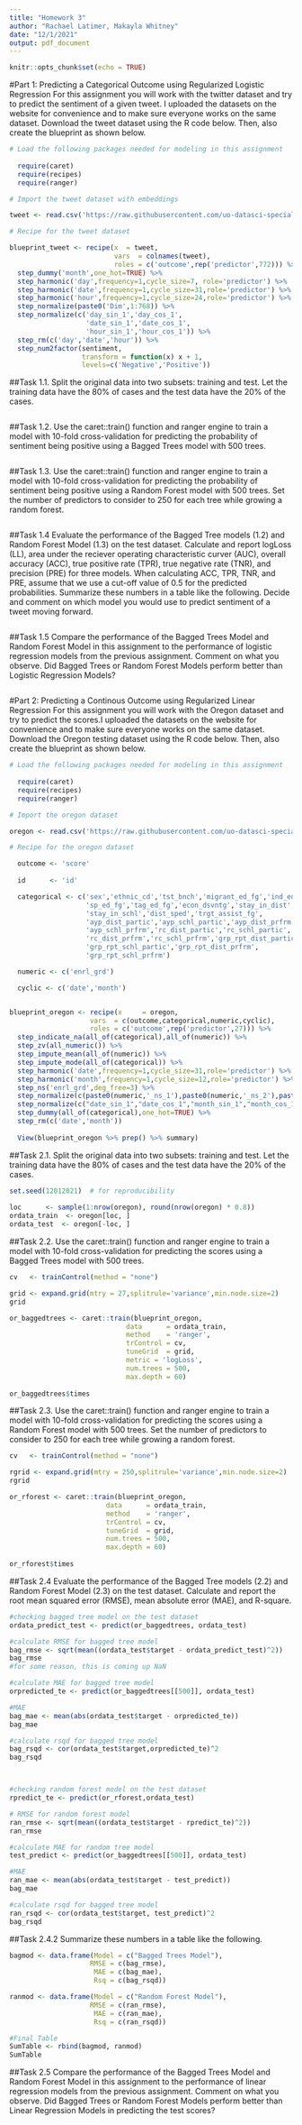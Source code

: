 ```yaml
---
title: "Homework 3"
author: "Rachael Latimer, Makayla Whitney"
date: "12/1/2021"
output: pdf_document
---
```


```r
knitr::opts_chunk$set(echo = TRUE)
```

#Part 1: Predicting a Categorical Outcome using Regularized Logistic Regression
For this assignment you will work with the twitter dataset and try to predict the sentiment of a given tweet. I uploaded the datasets on the website for convenience and to make sure everyone works on the same dataset. Download the tweet dataset using the R code below. Then, also create the blueprint as shown below.

```r
# Load the following packages needed for modeling in this assignment
  
  require(caret)
  require(recipes)
  require(ranger)

# Import the tweet dataset with embeddings

tweet <- read.csv('https://raw.githubusercontent.com/uo-datasci-specialization/c4-ml-fall-2021/main/content/post/hw2/data/hw1_tweet_final.csv',header=TRUE)

# Recipe for the tweet dataset

blueprint_tweet <- recipe(x  = tweet,
                          vars  = colnames(tweet),
                          roles = c('outcome',rep('predictor',772))) %>%
  step_dummy('month',one_hot=TRUE) %>% 
  step_harmonic('day',frequency=1,cycle_size=7, role='predictor') %>%
  step_harmonic('date',frequency=1,cycle_size=31,role='predictor') %>%
  step_harmonic('hour',frequency=1,cycle_size=24,role='predictor') %>%
  step_normalize(paste0('Dim',1:768)) %>%
  step_normalize(c('day_sin_1','day_cos_1',
                   'date_sin_1','date_cos_1',
                   'hour_sin_1','hour_cos_1')) %>%
  step_rm(c('day','date','hour')) %>%
  step_num2factor(sentiment,
                  transform = function(x) x + 1,
                  levels=c('Negative','Positive'))
```

##Task 1.1. 
Split the original data into two subsets: training and test. Let the training data have the 80% of cases and the test data have the 20% of the cases.
```r


```

##Task 1.2. Use the caret::train() function and ranger engine to train a model with 10-fold cross-validation for predicting the probability of sentiment being positive using a Bagged Trees model with 500 trees.
```r


```

##Task 1.3. 
Use the caret::train() function and ranger engine to train a model with 10-fold cross-validation for predicting the probability of sentiment being positive using a Random Forest model with 500 trees. Set the number of predictors to consider to 250 for each tree while growing a random forest.
```r


```

##Task 1.4 
Evaluate the performance of the Bagged Tree models (1.2) and Random Forest Model (1.3) on the test dataset. Calculate and report logLoss (LL), area under the reciever operating characteristic curver (AUC), overall accuracy (ACC), true positive rate (TPR), true negative rate (TNR), and precision (PRE) for three models. When calculating ACC, TPR, TNR, and PRE, assume that we use a cut-off value of 0.5 for the predicted probabilities. Summarize these numbers in a table like the following. Decide and comment on which model you would use to predict sentiment of a tweet moving forward.
```r


```
		
##Task 1.5 
Compare the performance of the Bagged Trees Model and Random Forest Model in this assignment to the performance of logistic regression models from the previous assignment. Comment on what you observe. Did Bagged Trees or Random Forest Models perform better than Logistic Regression Models?
```r


```

#Part 2: Predicting a Continous Outcome using Regularized Linear Regression
For this assignment you will work with the Oregon dataset and try to predict the scores.I uploaded the datasets on the website for convenience and to make sure everyone works on the same dataset. Download the Oregon testing dataset using the R code below. Then, also create the blueprint as shown below.

```r
# Load the following packages needed for modeling in this assignment
  
  require(caret)
  require(recipes)
  require(ranger)

# Import the oregon dataset

oregon <- read.csv('https://raw.githubusercontent.com/uo-datasci-specialization/c4-ml-fall-2021/main/content/post/hw2/data/hw1_oregon_final.csv',header=TRUE)

# Recipe for the oregon dataset

  outcome <- 'score'
  
  id      <- 'id'

  categorical <- c('sex','ethnic_cd','tst_bnch','migrant_ed_fg','ind_ed_fg',
                   'sp_ed_fg','tag_ed_fg','econ_dsvntg','stay_in_dist',
                   'stay_in_schl','dist_sped','trgt_assist_fg',
                   'ayp_dist_partic','ayp_schl_partic','ayp_dist_prfrm',
                   'ayp_schl_prfrm','rc_dist_partic','rc_schl_partic',
                   'rc_dist_prfrm','rc_schl_prfrm','grp_rpt_dist_partic',
                   'grp_rpt_schl_partic','grp_rpt_dist_prfrm',
                   'grp_rpt_schl_prfrm')

  numeric <- c('enrl_grd')

  cyclic <- c('date','month')


blueprint_oregon <- recipe(x     = oregon,
                    vars  = c(outcome,categorical,numeric,cyclic),
                    roles = c('outcome',rep('predictor',27))) %>%
  step_indicate_na(all_of(categorical),all_of(numeric)) %>%
  step_zv(all_numeric()) %>%
  step_impute_mean(all_of(numeric)) %>%
  step_impute_mode(all_of(categorical)) %>%
  step_harmonic('date',frequency=1,cycle_size=31,role='predictor') %>%
  step_harmonic('month',frequency=1,cycle_size=12,role='predictor') %>%
  step_ns('enrl_grd',deg_free=3) %>%
  step_normalize(c(paste0(numeric,'_ns_1'),paste0(numeric,'_ns_2'),paste0(numeric,'_ns_3'))) %>%
  step_normalize(c("date_sin_1","date_cos_1","month_sin_1","month_cos_1")) %>%
  step_dummy(all_of(categorical),one_hot=TRUE) %>%
  step_rm(c('date','month'))
    
  View(blueprint_oregon %>% prep() %>% summary)

```

##Task 2.1. 
Split the original data into two subsets: training and test. Let the training data have the 80% of cases and the test data have the 20% of the cases.
```r

set.seed(12012021)  # for reproducibility
  
loc      <- sample(1:nrow(oregon), round(nrow(oregon) * 0.8))
ordata_train  <- oregon[loc, ]
ordata_test  <- oregon[-loc, ]

```

##Task 2.2. 
Use the caret::train() function and ranger engine to train a model with 10-fold cross-validation for predicting the scores using a Bagged Trees model with 500 trees.
```r

cv   <- trainControl(method = "none")

grid <- expand.grid(mtry = 27,splitrule='variance',min.node.size=2)
grid

or_baggedtrees <- caret::train(blueprint_oregon,
                             data      = ordata_train,
                             method    = 'ranger',
                             trControl = cv,
                             tuneGrid  = grid,
                             metric = 'logLoss',
                             num.trees = 500,
                             max.depth = 60)
 
or_baggedtrees$times

```

##Task 2.3. 
Use the caret::train() function and ranger engine to train a model with 10-fold cross-validation for predicting the scores using a Random Forest model with 500 trees. Set the number of predictors to consider to 250 for each tree while growing a random forest.
```r
cv   <- trainControl(method = "none")

rgrid <- expand.grid(mtry = 250,splitrule='variance',min.node.size=2)
rgrid

or_rforest <- caret::train(blueprint_oregon,
                        data      = ordata_train,
                        method    = 'ranger',
                        trControl = cv,
                        tuneGrid  = grid,
                        num.trees = 500,
                        max.depth = 60)
 
or_rforest$times

```

##Task 2.4 
Evaluate the performance of the Bagged Tree models (2.2) and Random Forest Model (2.3) on the test dataset. Calculate and report the root mean squared error (RMSE), mean absolute error (MAE), and R-square. 
```r
#checking bagged tree model on the test dataset
ordata_predict_test <- predict(or_baggedtrees, ordata_test)

#calculate RMSE for bagged tree model
bag_rmse <- sqrt(mean((ordata_test$target - ordata_predict_test)^2))
bag_rmse
#for some reason, this is coming up NaN

#calculate MAE for bagged tree model
orpredicted_te <- predict(or_baggedtrees[[500]], ordata_test)

#MAE
bag_mae <- mean(abs(ordata_test$target - orpredicted_te))
bag_mae

#calculate rsqd for bagged tree model
bag_rsqd <- cor(ordata_test$target,orpredicted_te)^2
bag_rsqd



#checking random forest model on the test dataset
rpredict_te <- predict(or_rforest,ordata_test)

# RMSE for random forest model
ran_rmse <- sqrt(mean((ordata_test$target - rpredict_te)^2))
ran_rmse

#calculate MAE for random tree model
test_predict <- predict(or_baggedtrees[[500]], ordata_test)

#MAE
ran_mae <- mean(abs(ordata_test$target - test_predict))
bag_mae

#calculate rsqd for bagged tree model
ran_rsqd <- cor(ordata_test$target, test_predict)^2
bag_rsqd


```

##Task 2.4.2
Summarize these numbers in a table like the following.
```r
bagmod <- data.frame(Model = c("Bagged Trees Model"),
                    RMSE = c(bag_rmse),
                     MAE = c(bag_mae),
                     Rsq = c(bag_rsqd))

ranmod <- data.frame(Model = c("Random Forest Model"),
                    RMSE = c(ran_rmse),
                     MAE = c(ran_mae),
                     Rsq = c(ran_rsqd))

#Final Table
SumTable <- rbind(bagmod, ranmod)
SumTable

```

##Task 2.5 
Compare the performance of the Bagged Trees Model and Random Forest Model in this assignment to the performance of linear regression models from the previous assignment. Comment on what you observe. Did Bagged Trees or Random Forest Models perform better than Linear Regression Models in predicting the test scores?
```r



```

